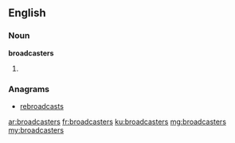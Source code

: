 ==English==

===Noun===
'''broadcasters'''

# {{plural of|broadcaster}}

===Anagrams===
* [[rebroadcasts#English|rebroadcasts]]

[[ar:broadcasters]]
[[fr:broadcasters]]
[[ku:broadcasters]]
[[mg:broadcasters]]
[[my:broadcasters]]